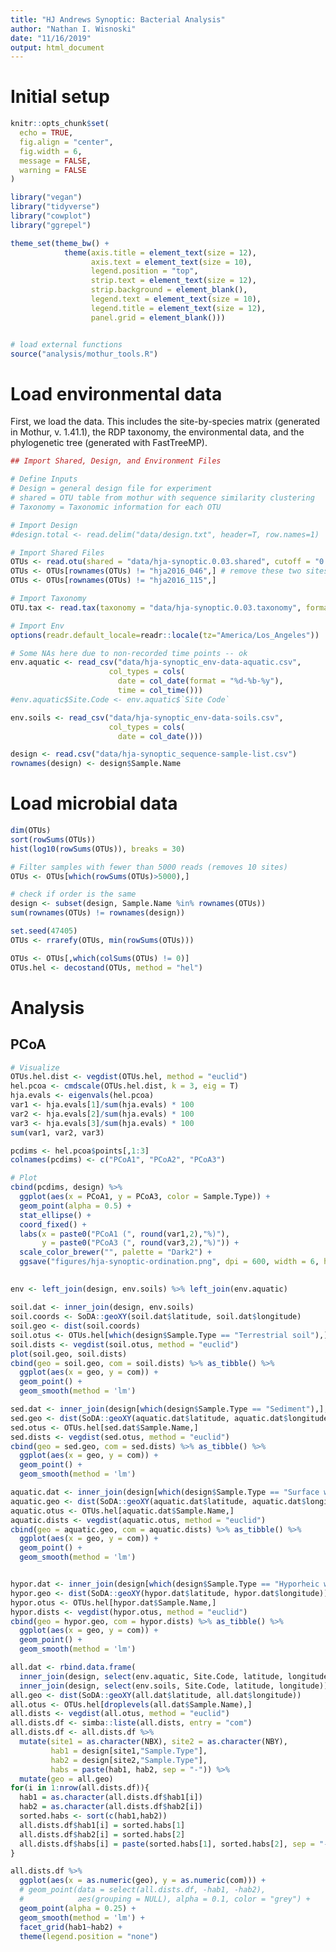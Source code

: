 ```yaml
---
title: "HJ Andrews Synoptic: Bacterial Analysis"
author: "Nathan I. Wisnoski"
date: "11/16/2019"
output: html_document
---
```


# Initial setup 
```r
knitr::opts_chunk$set(
  echo = TRUE, 
  fig.align = "center", 
  fig.width = 6,
  message = FALSE,
  warning = FALSE
)

library("vegan")
library("tidyverse")
library("cowplot")
library("ggrepel")

theme_set(theme_bw() +
            theme(axis.title = element_text(size = 12),
                  axis.text = element_text(size = 10),
                  legend.position = "top", 
                  strip.text = element_text(size = 12),
                  strip.background = element_blank(),
                  legend.text = element_text(size = 10),
                  legend.title = element_text(size = 12),
                  panel.grid = element_blank()))


# load external functions
source("analysis/mothur_tools.R")

```

# Load environmental data
First, we load the data. This includes the site-by-species matrix (generated in Mothur, v. 1.41.1), the RDP taxonomy, the environmental data, and the phylogenetic tree (generated with FastTreeMP).
```r
## Import Shared, Design, and Environment Files

# Define Inputs
# Design = general design file for experiment
# shared = OTU table from mothur with sequence similarity clustering
# Taxonomy = Taxonomic information for each OTU

# Import Design
#design.total <- read.delim("data/design.txt", header=T, row.names=1)

# Import Shared Files
OTUs <- read.otu(shared = "data/hja-synoptic.0.03.shared", cutoff = "0.03") # 97% Similarity
OTUs <- OTUs[rownames(OTUs) != "hja2016_046",] # remove these two sites
OTUs <- OTUs[rownames(OTUs) != "hja2016_115",]

# Import Taxonomy
OTU.tax <- read.tax(taxonomy = "data/hja-synoptic.0.03.taxonomy", format = "rdp")

# Import Env
options(readr.default_locale=readr::locale(tz="America/Los_Angeles"))

# Some NAs here due to non-recorded time points -- ok
env.aquatic <- read_csv("data/hja-synoptic_env-data-aquatic.csv",
                      col_types = cols(
                        date = col_date(format = "%d-%b-%y"),
                        time = col_time()))
#env.aquatic$Site.Code <- env.aquatic$`Site Code`

env.soils <- read_csv("data/hja-synoptic_env-data-soils.csv",
                      col_types = cols(
                        date = col_date()))

design <- read.csv("data/hja-synoptic_sequence-sample-list.csv")
rownames(design) <- design$Sample.Name
```

# Load microbial data
```r
dim(OTUs)
sort(rowSums(OTUs))
hist(log10(rowSums(OTUs)), breaks = 30)

# Filter samples with fewer than 5000 reads (removes 10 sites)
OTUs <- OTUs[which(rowSums(OTUs)>5000),]

# check if order is the same
design <- subset(design, Sample.Name %in% rownames(OTUs))
sum(rownames(OTUs) != rownames(design))

set.seed(47405)
OTUs <- rrarefy(OTUs, min(rowSums(OTUs)))

OTUs <- OTUs[,which(colSums(OTUs) != 0)]
OTUs.hel <- decostand(OTUs, method = "hel")
```

# Analysis

## PCoA
```r
# Visualize 
OTUs.hel.dist <- vegdist(OTUs.hel, method = "euclid")
hel.pcoa <- cmdscale(OTUs.hel.dist, k = 3, eig = T)
hja.evals <- eigenvals(hel.pcoa)
var1 <- hja.evals[1]/sum(hja.evals) * 100
var2 <- hja.evals[2]/sum(hja.evals) * 100
var3 <- hja.evals[3]/sum(hja.evals) * 100
sum(var1, var2, var3)

pcdims <- hel.pcoa$points[,1:3]
colnames(pcdims) <- c("PCoA1", "PCoA2", "PCoA3")

# Plot 
cbind(pcdims, design) %>% 
  ggplot(aes(x = PCoA1, y = PCoA3, color = Sample.Type)) + 
  geom_point(alpha = 0.5) + 
  stat_ellipse() +
  coord_fixed() +
  labs(x = paste0("PCoA1 (", round(var1,2),"%)"),
       y = paste0("PCoA3 (", round(var3,2),"%)")) +
  scale_color_brewer("", palette = "Dark2") +
  ggsave("figures/hja-synoptic-ordination.png", dpi = 600, width = 6, height = 6, units = "in")
```

##
```r

env <- left_join(design, env.soils) %>% left_join(env.aquatic)

soil.dat <- inner_join(design, env.soils)
soil.coords <- SoDA::geoXY(soil.dat$latitude, soil.dat$longitude)
soil.geo <- dist(soil.coords)
soil.otus <- OTUs.hel[which(design$Sample.Type == "Terrestrial soil"),]
soil.dists <- vegdist(soil.otus, method = "euclid")
plot(soil.geo, soil.dists)
cbind(geo = soil.geo, com = soil.dists) %>% as_tibble() %>% 
  ggplot(aes(x = geo, y = com)) +
  geom_point() +
  geom_smooth(method = 'lm')

sed.dat <- inner_join(design[which(design$Sample.Type == "Sediment"),], (env.aquatic))
sed.geo <- dist(SoDA::geoXY(aquatic.dat$latitude, aquatic.dat$longitude))
sed.otus <- OTUs.hel[sed.dat$Sample.Name,]
sed.dists <- vegdist(sed.otus, method = "euclid")
cbind(geo = sed.geo, com = sed.dists) %>% as_tibble() %>% 
  ggplot(aes(x = geo, y = com)) +
  geom_point() +
  geom_smooth(method = 'lm')

aquatic.dat <- inner_join(design[which(design$Sample.Type == "Surface water"),], (env.aquatic))
aquatic.geo <- dist(SoDA::geoXY(aquatic.dat$latitude, aquatic.dat$longitude))
aquatic.otus <- OTUs.hel[aquatic.dat$Sample.Name,]
aquatic.dists <- vegdist(aquatic.otus, method = "euclid")
cbind(geo = aquatic.geo, com = aquatic.dists) %>% as_tibble() %>% 
  ggplot(aes(x = geo, y = com)) +
  geom_point() +
  geom_smooth(method = 'lm')


hypor.dat <- inner_join(design[which(design$Sample.Type == "Hyporheic water"),], (env.aquatic))
hypor.geo <- dist(SoDA::geoXY(hypor.dat$latitude, hypor.dat$longitude))
hypor.otus <- OTUs.hel[hypor.dat$Sample.Name,]
hypor.dists <- vegdist(hypor.otus, method = "euclid")
cbind(geo = hypor.geo, com = hypor.dists) %>% as_tibble() %>% 
  ggplot(aes(x = geo, y = com)) +
  geom_point() +
  geom_smooth(method = 'lm')

all.dat <- rbind.data.frame(
  inner_join(design, select(env.aquatic, Site.Code, latitude, longitude)),
  inner_join(design, select(env.soils, Site.Code, latitude, longitude)))
all.geo <- dist(SoDA::geoXY(all.dat$latitude, all.dat$longitude))
all.otus <- OTUs.hel[droplevels(all.dat$Sample.Name),]
all.dists <- vegdist(all.otus, method = "euclid")
all.dists.df <- simba::liste(all.dists, entry = "com")
all.dists.df <- all.dists.df %>% 
  mutate(site1 = as.character(NBX), site2 = as.character(NBY),
         hab1 = design[site1,"Sample.Type"],
         hab2 = design[site2,"Sample.Type"],
         habs = paste(hab1, hab2, sep = "-")) %>% 
  mutate(geo = all.geo)
for(i in 1:nrow(all.dists.df)){
  hab1 = as.character(all.dists.df$hab1[i])
  hab2 = as.character(all.dists.df$hab2[i])
  sorted.habs <- sort(c(hab1,hab2))
  all.dists.df$hab1[i] = sorted.habs[1]
  all.dists.df$hab2[i] = sorted.habs[2]
  all.dists.df$habs[i] = paste(sorted.habs[1], sorted.habs[2], sep = "-")
}

all.dists.df %>% 
  ggplot(aes(x = as.numeric(geo), y = as.numeric(com))) +
  # geom_point(data = select(all.dists.df, -hab1, -hab2), 
  #            aes(grouping = NULL), alpha = 0.1, color = "grey") +
  geom_point(alpha = 0.25) +
  geom_smooth(method = 'lm') + 
  facet_grid(hab1~hab2) +
  theme(legend.position = "none")
```

